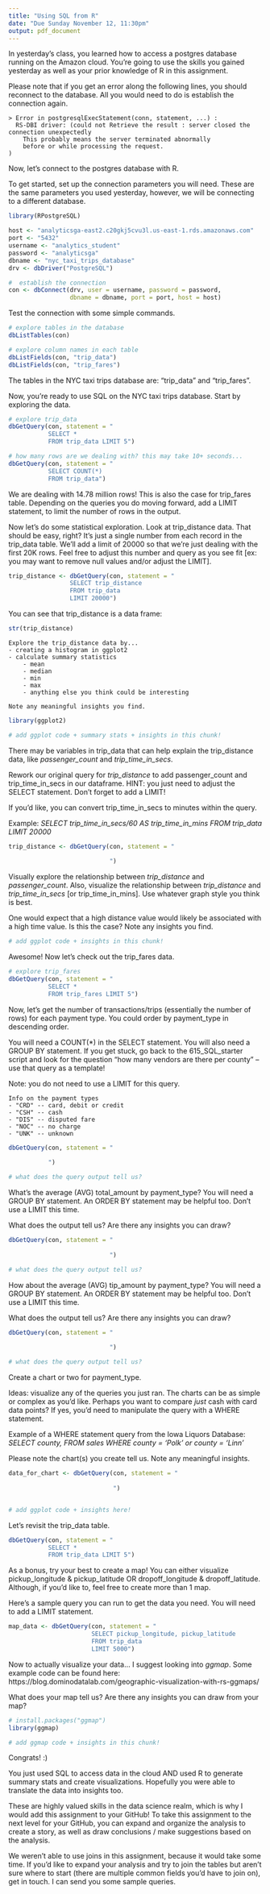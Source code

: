 ```yaml
---
title: "Using SQL from R"
date: "Due Sunday November 12, 11:30pm"
output: pdf_document
---
```


In yesterday's class, you learned how to access a postgres database running on the Amazon cloud. You're going to use the skills you gained yesterday as well as your prior knowledge of R in this assignment.

Please note that if you get an error along the following lines, you should reconnect to the database. All you would need to do is establish the connection again.

```
> Error in postgresqlExecStatement(conn, statement, ...) : 
  RS-DBI driver: (could not Retrieve the result : server closed the connection unexpectedly
	This probably means the server terminated abnormally
	before or while processing the request.
)
```

Now, let's connect to the postgres database with R.

To get started, set up the connection parameters you will need. These are the same parameters you used yesterday, however, we will be connecting to a different database.

```r
library(RPostgreSQL)

host <- "analyticsga-east2.c20gkj5cvu3l.us-east-1.rds.amazonaws.com"
port <- "5432"
username <- "analytics_student"
password <- "analyticsga"
dbname <- "nyc_taxi_trips_database"
drv <- dbDriver("PostgreSQL")

#  establish the connection
con <- dbConnect(drv, user = username, password = password,
                 dbname = dbname, port = port, host = host)
```

Test the connection with some simple commands. 

```r
# explore tables in the database
dbListTables(con)

# explore column names in each table
dbListFields(con, "trip_data")
dbListFields(con, "trip_fares")
```

The tables in the NYC taxi trips database are: "trip_data" and "trip_fares". 

Now, you're ready to use SQL on the NYC taxi trips database. Start by exploring the data.

```r
# explore trip_data
dbGetQuery(con, statement = "
           SELECT * 
           FROM trip_data LIMIT 5")

# how many rows are we dealing with? this may take 10+ seconds...
dbGetQuery(con, statement = "
           SELECT COUNT(*) 
           FROM trip_data")
```

We are dealing with 14.78 million rows! This is also the case for trip_fares table. Depending on the queries you do moving forward, add a LIMIT statement, to limit the number of rows in the output. 

Now let's do some statistical exploration. Look at trip_distance data. That should be easy, right? It's just a single number from each record in the trip_data table. We'll add a limit of 20000 so that we're just dealing with the first 20K rows. Feel free to adjust this number and query as you see fit [ex: you may want to remove null values and/or adjust the LIMIT]. 

```r
trip_distance <- dbGetQuery(con, statement = "
                 SELECT trip_distance 
                 FROM trip_data
                 LIMIT 20000")
```

You can see that trip_distance is a data frame:

```r
str(trip_distance)
```

```
Explore the trip_distance data by...
- creating a histogram in ggplot2
- calculate summary statistics
    - mean
    - median
    - min
    - max
    - anything else you think could be interesting
    
Note any meaningful insights you find.
```    

```r
library(ggplot2)

# add ggplot code + summary stats + insights in this chunk!


```

There may be variables in trip_data that can help explain the trip_distance data, like *passenger_count* and *trip_time_in_secs*. 

Rework our original query for _trip_distance_ to add passenger_count and trip_time_in_secs in our dataframe. HINT: you just need to adjust the SELECT statement. Don't forget to add a LIMIT!

If you'd like, you can convert trip_time_in_secs to minutes within the query. 

Example: _SELECT trip_time_in_secs/60 AS trip_time_in_mins FROM trip_data LIMIT 20000_

```r
trip_distance <- dbGetQuery(con, statement = "
                            
                            ")

```

Visually explore the relationship between *trip_distance* and *passenger_count*. Also, visualize the relationship between *trip_distance* and *trip_time_in_secs* [or trip_time_in_mins]. Use whatever graph style you think is best.

One would expect that a high distance value would likely be associated with a high time value. Is this the case? Note any insights you find.

```r
# add ggplot code + insights in this chunk!


```


Awesome! Now let's check out the trip_fares data.

```r
# explore trip_fares
dbGetQuery(con, statement = "
           SELECT * 
           FROM trip_fares LIMIT 5")
```

Now, let's get the number of transactions/trips (essentially the number of rows) for each payment type. You could order by payment_type in descending order.

You will need a COUNT(*) in the SELECT statement. You will also need a GROUP BY statement. If you get stuck, go back to the 615_SQL_starter script and look for the question "how many vendors are there per county" -- use that query as a template!

Note: you do not need to use a LIMIT for this query. 

```
Info on the payment types
- "CRD" -- card, debit or credit
- "CSH" -- cash
- "DIS" -- disputed fare 
- "NOC" -- no charge
- "UNK" -- unknown
```

```r
dbGetQuery(con, statement = "
           
           ")

# what does the query output tell us?
```


What's the average (AVG) total_amount by payment_type? You will need a GROUP BY statement. An ORDER BY statement may be helpful too. Don't use a LIMIT this time. 

What does the output tell us? Are there any insights you can draw?

```r
dbGetQuery(con, statement = "
                            
                            ")

# what does the query output tell us?

```


How about the average (AVG) tip_amount by payment_type? You will need a GROUP BY statement. An ORDER BY statement may be helpful too. Don't use a LIMIT this time. 

What does the output tell us? Are there any insights you can draw?

```r
dbGetQuery(con, statement = "
                            
                            ")

# what does the query output tell us?

```

Create a chart or two for payment_type. 

Ideas: visualize any of the queries you just ran. The charts can be as simple or complex as you'd like. Perhaps you want to compare _just_ cash with card data points? If yes, you'd need to manipulate the query with a WHERE statement. 

Example of a WHERE statement query from the Iowa Liquors Database: _SELECT county, FROM sales WHERE county = 'Polk' or county = 'Linn'_

Please note the chart(s) you create tell us. Note any meaningful insights.

```r
data_for_chart <- dbGetQuery(con, statement = "
                             
                             ")


# add ggplot code + insights here!


```


Let's revisit the trip_data table. 

```r
dbGetQuery(con, statement = "
           SELECT * 
           FROM trip_data LIMIT 5")
```

As a bonus, try your best to create a map! You can either visualize pickup_longitude & pickup_latitude OR dropoff_longitude & dropoff_latitude. Although, if you'd like to, feel free to create more than 1 map.

Here's a sample query you can run to get the data you need. You will need to add a LIMIT statement.  

```r
map_data <- dbGetQuery(con, statement = "
                       SELECT pickup_longitude, pickup_latitude
                       FROM trip_data
                       LIMIT 5000")
```

Now to actually visualize your data... I suggest looking into *ggmap*. Some example code can be found here: https://blog.dominodatalab.com/geographic-visualization-with-rs-ggmaps/

What does your map tell us? Are there any insights you can draw from your map?

```r
# install.packages("ggmap")
library(ggmap)

# add ggmap code + insights in this chunk!


```


Congrats! :) 

You just used SQL to access data in the cloud AND used R to generate summary stats and create visualizations. Hopefully you were able to translate the data into insights too. 

These are highly valued skills in the data science realm, which is why I would add this assignment to your GitHub! To take this assignment to the next level for your GitHub, you can expand and organize the analysis to create a story, as well as draw conclusions / make suggestions based on the analysis. 

We weren't able to use joins in this assignment, because it would take some time. If you'd like to expand your analysis and try to join the tables but aren't sure where to start (there are multiple common fields you'd have to join on), get in touch. I can send you some sample queries.

